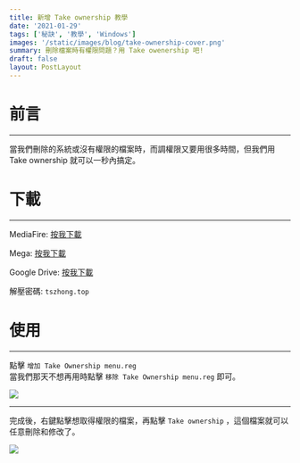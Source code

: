 ```yaml
---
title: 新增 Take ownership 教學
date: '2021-01-29'
tags: ['秘訣', '教學', 'Windows']
images: '/static/images/blog/take-ownership-cover.png'
summary: 刪除檔案時有權限問題？用 Take owenership 吧!
draft: false
layout: PostLayout
---
```


# 前言

---

當我們刪除的系統或沒有權限的檔案時，而調權限又要用很多時間，但我們用 Take ownership 就可以一秒內搞定。

# 下載

---

MediaFire: [按我下載](https://www.mediafire.com/file/msuv1jo13a0atw5/take-ownership.rar/file)

Mega: [按我下載](https://mega.nz/file/RrAQXJBT#ZLZ6HMYOzetzH94m33GlZUITfH8Rr4A5otLHcR1-eVg)

Google Drive: [按我下載](https://drive.google.com/file/d/1nfXFnHZfdQjYTaEB8onq6GODUSYmwKVw/view?usp=sharing)

解壓密碼: `tszhong.top`

# 使用

---

點擊 `增加 Take Ownership menu.reg`  
當我們那天不想再用時點擊 `移除 Take Ownership menu.reg` 即可。

![](/static/images/blog/take-ownership-2.png)

---

完成後，右鍵點擊想取得權限的檔案，再點擊 `Take ownership` ，這個檔案就可以任意刪除和修改了。

![](/static/images/blog/take-ownership-3.png)
